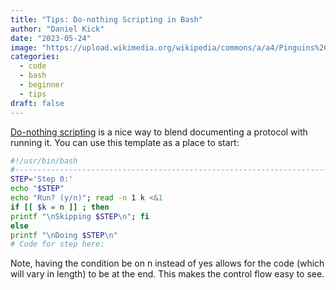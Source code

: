 ```yaml
---
title: "Tips: Do-nothing Scripting in Bash"
author: "Daniel Kick"
date: "2023-05-24"
image: "https://upload.wikimedia.org/wikipedia/commons/a/a4/Pinguins%2C_Bestanddeelnr_909-4582.jpg"
categories: 
  - code
  - bash
  - beginner
  - tips
draft: false
---
```


<!-- https://commons.wikimedia.org/wiki/File:Pinguins,_Bestanddeelnr_909-4582.jpg -->

[Do-nothing scripting](https://blog.danslimmon.com/2019/07/15/do-nothing-scripting-the-key-to-gradual-automation/) is a nice way to blend documenting a protocol with running it. You can use this template as a place to start:

``` bash
#!/usr/bin/bash
#-----------------------------------------------------------------------------#
STEP='Step 0:'
echo "$STEP"
echo "Run? (y/n)"; read -n 1 k <&1
if [[ $k = n ]] ; then
printf "\nSkipping $STEP\n"; fi
else
printf "\nDoing $STEP\n"
# Code for step here:
```

Note, having the condition be on n instead of yes allows for the code (which will vary in length) to be at the end. This makes the control flow easy to see.
